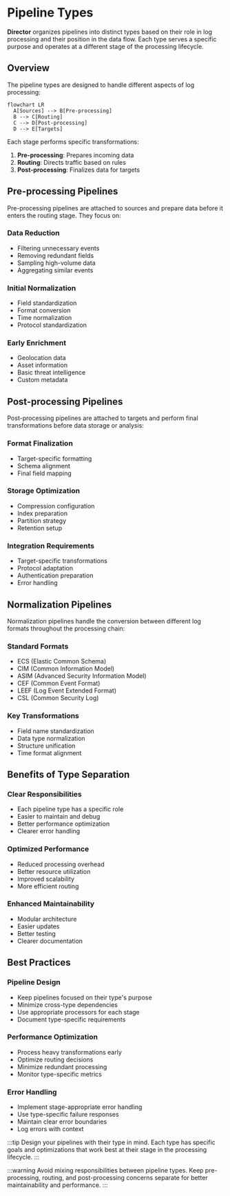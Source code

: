# Pipeline Types

**Director** organizes pipelines into distinct types based on their role in log processing and their position in the data flow. Each type serves a specific purpose and operates at a different stage of the processing lifecycle.

## Overview

The pipeline types are designed to handle different aspects of log processing:

```mermaid
flowchart LR
  A[Sources] --> B[Pre-processing]
  B --> C[Routing]
  C --> D[Post-processing]
  D --> E[Targets]
```

Each stage performs specific transformations:

1. **Pre-processing**: Prepares incoming data
2. **Routing**: Directs traffic based on rules
3. **Post-processing**: Finalizes data for targets

## Pre-processing Pipelines

Pre-processing pipelines are attached to sources and prepare data before it enters the routing stage. They focus on:

### Data Reduction
- Filtering unnecessary events
- Removing redundant fields
- Sampling high-volume data
- Aggregating similar events

### Initial Normalization
- Field standardization
- Format conversion
- Time normalization
- Protocol standardization

### Early Enrichment
- Geolocation data
- Asset information
- Basic threat intelligence
- Custom metadata

## Post-processing Pipelines

Post-processing pipelines are attached to targets and perform final transformations before data storage or analysis:

### Format Finalization
- Target-specific formatting
- Schema alignment
- Final field mapping

### Storage Optimization
- Compression configuration
- Index preparation
- Partition strategy
- Retention setup

### Integration Requirements
- Target-specific transformations
- Protocol adaptation
- Authentication preparation
- Error handling

## Normalization Pipelines

Normalization pipelines handle the conversion between different log formats throughout the processing chain:

### Standard Formats
- ECS (Elastic Common Schema)
- CIM (Common Information Model)
- ASIM (Advanced Security Information Model)
- CEF (Common Event Format)
- LEEF (Log Event Extended Format)
- CSL (Common Security Log)

### Key Transformations
- Field name standardization
- Data type normalization
- Structure unification
- Time format alignment

## Benefits of Type Separation

### Clear Responsibilities
- Each pipeline type has a specific role
- Easier to maintain and debug
- Better performance optimization
- Clearer error handling

### Optimized Performance
- Reduced processing overhead
- Better resource utilization
- Improved scalability
- More efficient routing

### Enhanced Maintainability
- Modular architecture
- Easier updates
- Better testing
- Clearer documentation

## Best Practices

### Pipeline Design
- Keep pipelines focused on their type's purpose
- Minimize cross-type dependencies
- Use appropriate processors for each stage
- Document type-specific requirements

### Performance Optimization
- Process heavy transformations early
- Optimize routing decisions
- Minimize redundant processing
- Monitor type-specific metrics

### Error Handling
- Implement stage-appropriate error handling
- Use type-specific failure responses
- Maintain clear error boundaries
- Log errors with context

:::tip
Design your pipelines with their type in mind. Each type has specific goals and optimizations that work best at their stage in the processing lifecycle.
:::

:::warning
Avoid mixing responsibilities between pipeline types. Keep pre-processing, routing, and post-processing concerns separate for better maintainability and performance.
:::